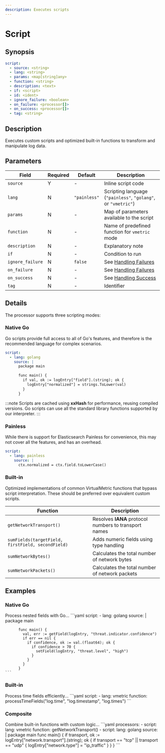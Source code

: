```yaml
---
description: Executes scripts
---
```


# Script

## Synopsis

```yaml {2-4}
script:
  - source: <string>
  - lang: <string>
  - params: <map[string]any>
  - function: <string>
  - description: <text>
  - if: <script>
  - id: <ident>
  - ignore_failure: <boolean>
  - on_failure: <processor[]>
  - on_success: <processor[]>
  - tag: <string>
```

## Description

Executes custom scripts and optimized built-in functions to transform and manipulate log data.

## Parameters

|Field|Required|Default|Description|
|---|---|---|---|
|`source`|Y|-|Inline script code|
|`lang`|N|`"painless"`|Scripting language (`"painless"`, `"golang"`, or `"vmetric"`)|
|`params`|N|-|Map of parameters available to the script|
|`function`|N|-|Name of predefined function for `vmetric` mode|
|`description`|N|-|Explanatory note|
|`if`|N|-|Condition to run|
|`ignore_failure`|N|`false`|See [Handling Failures](../handling-failures.mdx)|
|`on_failure`|N|-|See [Handling Failures](../handling-failures.mdx)|
|`on_success`|N|-|See [Handling Success](../handling-success.mdx)|
|`tag`|N|-|Identifier|

## Details

The processor supports three scripting modes:

### Native Go

Go scripts provide full access to all of Go's features, and therefore is the recommended language for complex scenarios.

```yaml
script:
  - lang: golang
    source: |
      package main
      
      func main() {
        if val, ok := logEntry["field"].(string); ok {
          logEntry["normalized"] = strings.ToLower(val)
        }
      }
```

:::note
Scripts are cached using **xxHash** for performance, reusing compiled versions. Go scripts can use all the standard library functions supported by our interpreter.
:::

### Painless

While there is support for Elasticsearch Painless for convenience, this may not cover all the features, and has an overhead.

```yaml
script:
  - lang: painless
    source: |
      ctx.normalized = ctx.field.toLowerCase()
```

### Built-in

Optimized implementations of common VirtualMetric functions that bypass script interpretation. These should be preferred over equivalent custom scripts.

|Function|Description|
|---|---|
|`getNetworkTransport()`|Resolves **IANA** protocol numbers to transport names|
|`sumFields(targetField, firstField, secondField)`|Adds numeric fields using type handling|
|`sumNetworkBytes()`|Calculates the total number of network bytes|
|`sumNetworkPackets()`|Calculates the total number of network packets|

## Examples

### Native Go

<ExampleGrid>
  <CommentCol>
    Process nested fields with Go...
  </CommentCol>
  <CodeCol>
    ```yaml
    script:
      - lang: golang
        source: |
          package main
          
          func main() {
            val, err := getField(logEntry, "threat.indicator.confidence")
            if err == nil {
              if confidence, ok := val.(float64); ok {
                if confidence > 70 {
                  setField(logEntry, "threat.level", "high")
                }
              }
            }
          }
    ```
  </CodeCol>
</ExampleGrid>

### Built-in

<ExampleGrid>
  <CommentCol>
    Process time fields efficiently...
  </CommentCol>
  <CodeCol>
    ```yaml
    script:
      - lang: vmetric
        function: processTimeFields("log.time", "log.timestamp", "log.times")
    ```
  </CodeCol>
</ExampleGrid>

### Composite

<ExampleGrid>
  <CommentCol>
    Combine built-in functions with custom logic...
  </CommentCol>
  <CodeCol>
    ```yaml
    processors:
      - script:
          lang: vmetric
          function: getNetworkTransport()
      - script:
          lang: golang
          source: |
            package main
            func main() {
              if transport, ok := logEntry["network.transport"].(string); ok {
                if transport == "tcp" || transport == "udp" {
                  logEntry["network.type"] = "ip_traffic"
                }
              }
            }
    ```
  </CodeCol>
</ExampleGrid>
